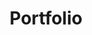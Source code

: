 ---
title: "Portfolio"
description: "Our recent projects"
hasPage: true
itemsHasPage: true
# addToMenu:
#   - menu: "main-menu"
#     parent: "about-us"
#     order: 1
---